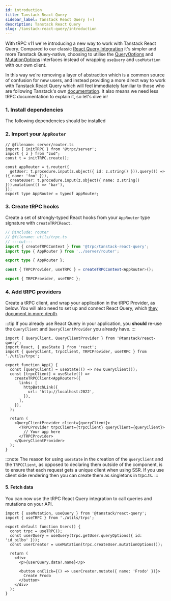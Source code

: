 ```yaml
---
id: introduction
title: Tanstack React Query
sidebar_label: Tanstack React Query (⭐️)
description: Tanstack React Query
slug: /tanstack-react-query/introduction
---
```


With tRPC v11 we're introducing a new way to work with Tanstack React Query. Compared to our classic [React Query Integration](/docs/client/react) it's simpler and more Tanstack Query-native, choosing to utilise the [QueryOptions](https://tanstack.com/query/latest/docs/framework/react/guides/query-options) and [MutationOptions](https://tanstack.com/query/latest/docs/framework/react/guides/mutations) interfaces instead of wrapping `useQuery` and `useMutation` with our own client.

In this way we're removing a layer of abstraction which is a common source of confusion for new users, and instead providing a more direct way to work with Tanstack React Query which will feel immediately familiar to those who are following Tanstack's own [documentation](https://tanstack.com/query/latest). It also means we need less tRPC documentation to explain it, so let's dive in!

### 1. Install dependencies

The following dependencies should be installed


<InstallSnippet pkgs="@trpc/server@next @trpc/client@next @trpc/tanstack-react-query@next @tanstack/react-query@latest" />

### 2. Import your `AppRouter`

```twoslash include router
// @filename: server/router.ts
import { initTRPC } from '@trpc/server';
import { z } from "zod";
const t = initTRPC.create();

const appRouter = t.router({
  getUser: t.procedure.input(z.object({ id: z.string() })).query(() => ({ name: 'foo' })),
  createUser: t.procedure.input(z.object({ name: z.string() })).mutation(() => 'bar'),
});
export type AppRouter = typeof appRouter;
```


<ImportAppRouter />

### 3. Create tRPC hooks

Create a set of strongly-typed React hooks from your `AppRouter` type signature with `createTRPCReact`.

```ts twoslash title='utils/trpc.ts' include utils
// @include: router
// @filename: utils/trpc.ts
// ---cut---
import { createTRPCContext } from '@trpc/tanstack-react-query';
import type { AppRouter } from '../server/router';

export type { AppRouter };

const { TRPCProvider, useTRPC } = createTRPCContext<AppRouter>();

export { TRPCProvider, useTRPC };
```

### 4. Add tRPC providers

Create a tRPC client, and wrap your application in the tRPC Provider, as below. You will also need to set up and connect React Query, which [they document in more depth](https://tanstack.com/query/latest/docs/framework/react/quick-start).

:::tip
If you already use React Query in your application, you **should** re-use the `QueryClient` and `QueryClientProvider` you already have.
:::

```tsx title='App.tsx'
import { QueryClient, QueryClientProvider } from '@tanstack/react-query';
import React, { useState } from 'react';
import { queryClient, trpcClient, TRPCProvider, useTRPC } from './utils/trpc';

export function App() {
  const [queryClient] = useState(() => new QueryClient());
  const [trpcClient] = useState(() =>
    createTRPCClient<AppRouter>({
      links: [
        httpBatchLink({
          url: 'http://localhost:2022',
        }),
      ],
    }),
  );

  return (
    <QueryClientProvider client={queryClient}>
      <TRPCProvider trpcClient={trpcClient} queryClient={queryClient}>
        // Your app here
      </TRPCProvider>
    </QueryClientProvider>
  );
}
```

:::note
The reason for using `useState` in the creation of the `queryClient` and the `TRPCClient`, as opposed to declaring them outside of the component, is to ensure that each request gets a unique client when using SSR. If you use client side rendering then you can create them as singletons in trpc.ts.
:::

#### 5. Fetch data

You can now use the tRPC React Query integration to call queries and mutations on your API.

```tsx title='Users.tsx'
import { useMutation, useQuery } from '@tanstack/react-query';
import { useTRPC } from './utils/trpc';

export default function Users() {
  const trpc = useTRPC();
  const userQuery = useQuery(trpc.getUser.queryOptions({ id: 'id_bilbo' }));
  const userCreator = useMutation(trpc.createUser.mutationOptions());

  return (
    <div>
      <p>{userQuery.data?.name}</p>

      <button onClick={() => userCreator.mutate({ name: 'Frodo' })}>
        Create Frodo
      </button>
    </div>
  );
}
```
